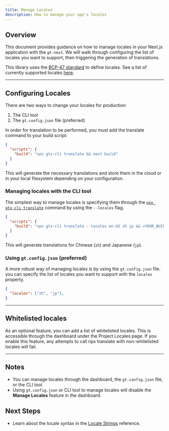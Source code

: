 ```yaml
---
title: Manage Locales
description: How to manage your app's locales
---
```



## Overview


This document provides guidance on how to manage locales in your Next.js application with the `gt-next`.
We will walk through configuring the list of locales you want to support, then triggering the generation of translations.

This library uses the [BCP-47 standard](/docs/reference/locale-strings) to define locales.
See a list of currently supported locales [here](/docs/reference/supported-locales).

---

## Configuring Locales

There are two ways to change your locales for production:
 1. The CLI tool
 2. The `gt.config.json` file (preferred)

In order for translation to be performed, you must add the translate command to your build script:

```json title="package.json" copy
{
  "scripts": {
    "build": "npx gtx-cli translate && next build"
  }
}
```

This will generate the necessary translations and store them in the cloud or in your local filesystem depending on your configuration.


### Managing locales with the CLI tool

The simplest way to manage locales is specifying them through the [`npx gtx-cli translate`](/docs/cli/translate) command by using the `--locales` flag.

```json title="package.json" copy
{
  "scripts": {
    "build": "npx gtx-cli translate --locales en-US zh jp && <YOUR_BUILD_COMMAND>"
  }
}
```

This will generate translations for Chinese (`zh`) and Japanese (`jp`).

### Using `gt.config.json` (preferred)

A more robust way of managing locales is by using the `gt.config.json` file.
you can specify the list of locales you want to support with the `locales` property.

```json title="gt.config.json" copy
{
  "locales": ["zh", "jp"],
}
```

---

## Whitelisted locales

As an optional feature, you can add a list of whitelisted locales.
This is accessible through the dashboard under the Project Locales page.
If you enable this feature, any attempts to call npx translate with non-whitelisted locales will fail.

---

## Notes
 * You can manage locales through the dashboard, the `gt.config.json` file, or the CLI tool.
 * Using `gt.config.json` or CLI tool to manage locales will disable the **Manage Locales** feature in the dashboard.


 ## Next Steps
 * Learn about the locale syntax in the [Locale Strings](/docs/reference/locale-strings) reference.